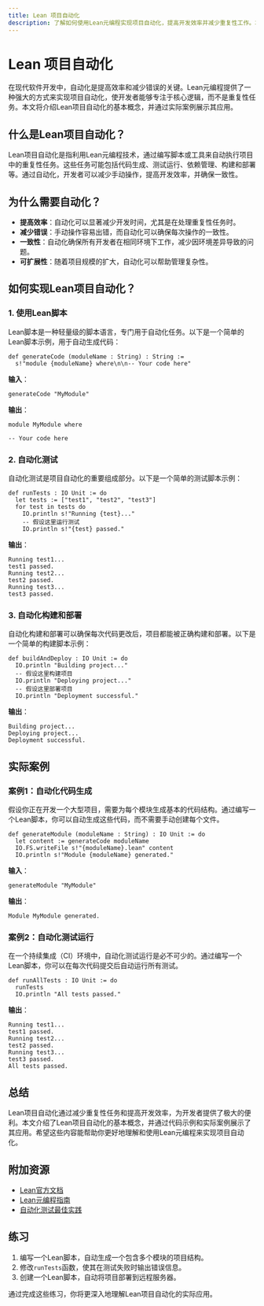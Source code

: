 ```yaml
---
title: Lean 项目自动化
description: 了解如何使用Lean元编程实现项目自动化，提高开发效率并减少重复性工作。本文适合初学者，包含代码示例和实际案例。
---
```


# Lean 项目自动化

在现代软件开发中，自动化是提高效率和减少错误的关键。Lean元编程提供了一种强大的方式来实现项目自动化，使开发者能够专注于核心逻辑，而不是重复性任务。本文将介绍Lean项目自动化的基本概念，并通过实际案例展示其应用。

## 什么是Lean项目自动化？

Lean项目自动化是指利用Lean元编程技术，通过编写脚本或工具来自动执行项目中的重复性任务。这些任务可能包括代码生成、测试运行、依赖管理、构建和部署等。通过自动化，开发者可以减少手动操作，提高开发效率，并确保一致性。

## 为什么需要自动化？

- **提高效率**：自动化可以显著减少开发时间，尤其是在处理重复性任务时。
- **减少错误**：手动操作容易出错，而自动化可以确保每次操作的一致性。
- **一致性**：自动化确保所有开发者在相同环境下工作，减少因环境差异导致的问题。
- **可扩展性**：随着项目规模的扩大，自动化可以帮助管理复杂性。

## 如何实现Lean项目自动化？

### 1. 使用Lean脚本

Lean脚本是一种轻量级的脚本语言，专门用于自动化任务。以下是一个简单的Lean脚本示例，用于自动生成代码：

```lean
def generateCode (moduleName : String) : String :=
  s!"module {moduleName} where\n\n-- Your code here"
```

**输入**：
```lean
generateCode "MyModule"
```

**输出**：
```lean
module MyModule where

-- Your code here
```

### 2. 自动化测试

自动化测试是项目自动化的重要组成部分。以下是一个简单的测试脚本示例：

```lean
def runTests : IO Unit := do
  let tests := ["test1", "test2", "test3"]
  for test in tests do
    IO.println s!"Running {test}..."
    -- 假设这里运行测试
    IO.println s!"{test} passed."
```

**输出**：
```
Running test1...
test1 passed.
Running test2...
test2 passed.
Running test3...
test3 passed.
```

### 3. 自动化构建和部署

自动化构建和部署可以确保每次代码更改后，项目都能被正确构建和部署。以下是一个简单的构建脚本示例：

```lean
def buildAndDeploy : IO Unit := do
  IO.println "Building project..."
  -- 假设这里构建项目
  IO.println "Deploying project..."
  -- 假设这里部署项目
  IO.println "Deployment successful."
```

**输出**：
```
Building project...
Deploying project...
Deployment successful.
```

## 实际案例

### 案例1：自动化代码生成

假设你正在开发一个大型项目，需要为每个模块生成基本的代码结构。通过编写一个Lean脚本，你可以自动生成这些代码，而不需要手动创建每个文件。

```lean
def generateModule (moduleName : String) : IO Unit := do
  let content := generateCode moduleName
  IO.FS.writeFile s!"{moduleName}.lean" content
  IO.println s!"Module {moduleName} generated."
```

**输入**：
```lean
generateModule "MyModule"
```

**输出**：
```
Module MyModule generated.
```

### 案例2：自动化测试运行

在一个持续集成（CI）环境中，自动化测试运行是必不可少的。通过编写一个Lean脚本，你可以在每次代码提交后自动运行所有测试。

```lean
def runAllTests : IO Unit := do
  runTests
  IO.println "All tests passed."
```

**输出**：
```
Running test1...
test1 passed.
Running test2...
test2 passed.
Running test3...
test3 passed.
All tests passed.
```

## 总结

Lean项目自动化通过减少重复性任务和提高开发效率，为开发者提供了极大的便利。本文介绍了Lean项目自动化的基本概念，并通过代码示例和实际案例展示了其应用。希望这些内容能帮助你更好地理解和使用Lean元编程来实现项目自动化。

## 附加资源

- [Lean官方文档](https://leanprover.github.io/)
- [Lean元编程指南](https://leanprover.github.io/metaprogramming/)
- [自动化测试最佳实践](https://leanprover.github.io/testing/)

## 练习

1. 编写一个Lean脚本，自动生成一个包含多个模块的项目结构。
2. 修改`runTests`函数，使其在测试失败时输出错误信息。
3. 创建一个Lean脚本，自动将项目部署到远程服务器。

通过完成这些练习，你将更深入地理解Lean项目自动化的实际应用。
